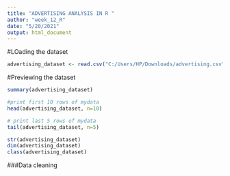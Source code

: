 ---
title: "ADVERTISING ANALYSIS IN R "
author: "week_12_R"
date: "5/20/2021"
output: html_document
---
#LOading the dataset
```{R}
advertising_dataset <- read.csv("C:/Users/HP/Downloads/advertising.csv")
```

#Previewing the dataset
```{R}
summary(advertising_dataset)
```

```{R}
#print first 10 rows of mydata
head(advertising_dataset, n=10)
```

```{R}
# print last 5 rows of mydata
tail(advertising_dataset, n=5)
```

```{R}
str(advertising_dataset)
dim(advertising_dataset)
class(advertising_dataset)
```
###Data cleaning















